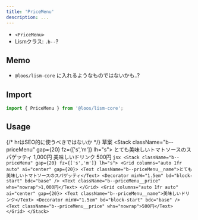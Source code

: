 ```yaml
---
title: 'PriceMenu'
description: ...
---
```



- `<PriceMenu>`
- Lismクラス: `.b--`?

## Memo

- `@loos/lism-core` に入れるようなものではないかも..?


## Import

```js
import { PriceMenu } from '@loos/lism-core';
```

## Usage


{/* hrはSEO的に使うべきではないか */}
<Preview>
	<PreviewTitle>草案</PreviewTitle>
	<PreviewArea resize p={20}>
		<Stack className="b--priceMenu" gap={20} fz={['s','m']} lh="s">
			<Grid className="b--priceMenu__row" columns="auto 1fr auto" ai="center" gap={20}>
				<Text className="b--priceMenu__name">とても美味しいトマトソースのスパゲッティ</Text>
				<Decorator minW="1.5em" bd="block-start" bdc="table" />
				<Text className="b--priceMenu__price" whs="nowrap">1,000円</Text>
			</Grid>
			<Grid columns="auto 1fr auto" ai="center" gap={20}>
				<Text className="b--priceMenu__name">美味しいドリンク</Text>
				<Decorator minW="1.5em" bd="block-start" bdc="table" />
				<Text className="b--priceMenu__price" whs="nowrap">500円</Text>
			</Grid>
		</Stack>
	</PreviewArea>
	<PreviewCode>
		```jsx
		<Stack className="b--priceMenu" gap={20} fz={['s','m']} lh="s">
			<Grid columns="auto 1fr auto" ai="center" gap={20}>
				<Text className="b--priceMenu__name">とても美味しいトマトソースのスパゲッティ</Text>
				<Decorator minW="1.5em" bd="block-start" bdc="base" />
				<Text className="b--priceMenu__price" whs="nowrap">1,000円</Text>
			</Grid>
			<Grid columns="auto 1fr auto" ai="center" gap={20}>
				<Text className="b--priceMenu__name">美味しいドリンク</Text>
				<Decorator minW="1.5em" bd="block-start" bdc="base" />
				<Text className="b--priceMenu__price" whs="nowrap">500円</Text>
			</Grid>
		</Stack>
		```
	</PreviewCode>
</Preview>
